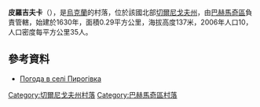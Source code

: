 {{coord|51|14|9|N|33|0|58|E|scale:100000|display=title}}

'''皮羅吉夫卡'''（{{lang-uk|Пирогівка}}），是[[烏克蘭|烏克蘭]]的村落，位於該國北部[[切爾尼戈夫州|切爾尼戈夫州]]，由[[巴赫馬奇區|巴赫馬奇區]]負責管轄，始建於1630年，面積0.29平方公里，海拔高度137米，2006年人口10，人口密度每平方公里35人。

==參考資料==
*[http://weather.in.ua/ua/chernigovskaja/20381 Погода в селі Пирогівка] {{Wayback|url=http://weather.in.ua/ua/chernigovskaja/20381 |date=20111220100510 }}

[[Category:切爾尼戈夫州村落|Category:切爾尼戈夫州村落]]
[[Category:巴赫馬奇區村落|Category:巴赫馬奇區村落]]


{{Chernihiv-geo-stub}}